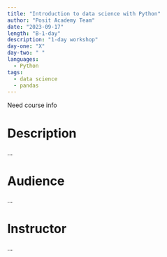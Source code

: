 ```yaml
---
title: "Introduction to data science with Python"
author: "Posit Academy Team"
date: "2023-09-17"
length: "B-1-day"
description: "1-day workshop"
day-one: "X"
day-two: " "
languages:
  - Python
tags:
  - data science
  - pandas
---
```


::: callout-note
Need course info
:::

# Description

...

# Audience

...

# Instructor

...
